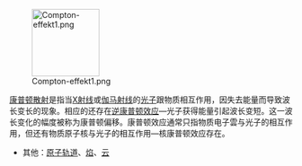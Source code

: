 [[File:Compton-effekt1.png|120px|left]]

[[康普顿散射]]是指当[[X射线]]或[[伽马射线]]的[[光子]]跟物质相互作用，因失去能量而导致波长变长的现象。相应的还存在[[逆康普顿效应]]—光子获得能量引起波长变短。这一波长变化的幅度被称为康普顿偏移。康普顿效应通常只指物质电子雲与光子的相互作用，但还有物质原子核与光子的相互作用—核康普顿效应存在。

* 其他：[[原子轨道]]、[[焰]]、[[云]]